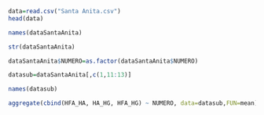 
```r
data=read.csv("Santa Anita.csv")
head(data)
```











```r
names(dataSantaAnita)
```

```r
str(dataSantaAnita)
```

```r
dataSantaAnita$NUMERO=as.factor(dataSantaAnita$NUMERO)
```
```r
datasub=dataSantaAnita[,c(1,11:13)]
```
```r
names(datasub)
```

```r
aggregate(cbind(HFA_HA, HA_HG, HFA_HG) ~ NUMERO, data=datasub,FUN=mean)
```

